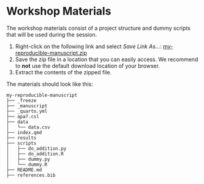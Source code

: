 # Workshop Materials {.unnumbered}

The workshop materials consist of a project structure and dummy scripts that will be used during the session.

1.  Right-click on the following link and select *Save Link As...*: [my-reproducible-manuscript.zip](https://github.com/jgeller112/APS2024-Workshop-Reproduce-MS/blob/main/my-reproducible-manuscript.zip)
2.  Save the zip file in a location that you can easily access. We recommend to **not** use the default download location of your browser.
3.  Extract the contents of the zipped file.

The materials should look like this:

```         
my-reproducible-manuscript
├── _freeze
├── _manuscript
├── _quarto.yml
├── apa7.csl
├── data
│   └── data.csv
├── index.qmd
├── results
├── scripts
│   ├── do_addition.py
│   ├── do_addition.R
│   ├── dummy.py
│   └── dummy.R
├── README.md
├── references.bib
```
